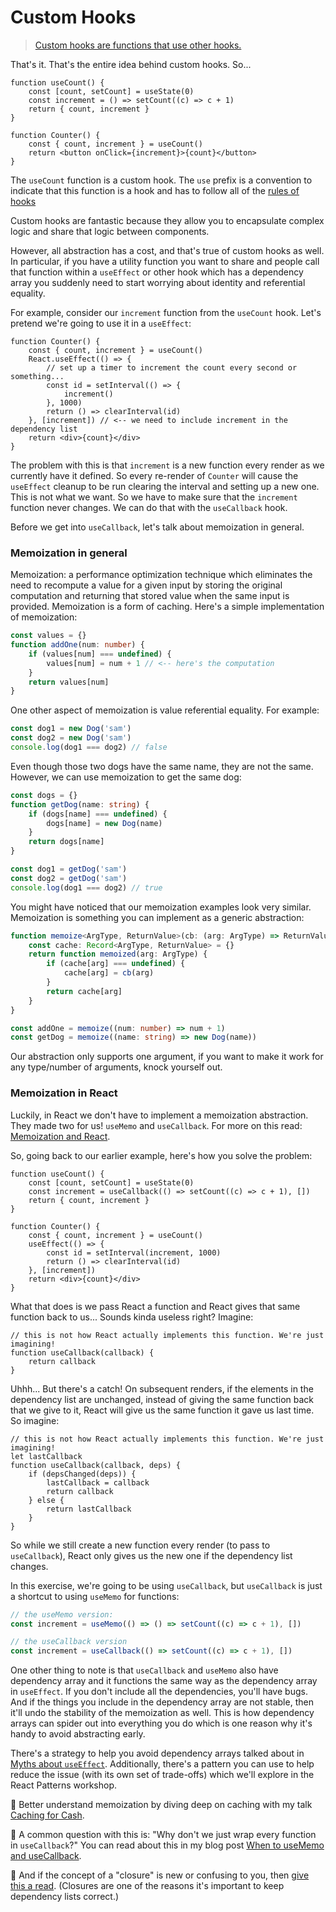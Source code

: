 # Custom Hooks

<EpicVideo url="https://www.epicreact.dev/workshops/advanced-react-apis/intro-to-custom-hooks" />

> [Custom hooks are functions that use other hooks.](https://twitter.com/kentcdodds/status/1763633880349987151)

That's it. That's the entire idea behind custom hooks. So...

```tsx
function useCount() {
	const [count, setCount] = useState(0)
	const increment = () => setCount((c) => c + 1)
	return { count, increment }
}

function Counter() {
	const { count, increment } = useCount()
	return <button onClick={increment}>{count}</button>
}
```

The `useCount` function is a custom hook. The `use` prefix is a convention to
indicate that this function is a hook and has to follow all of the
[rules of hooks](https://react.dev/warnings/invalid-hook-call-warning)

Custom hooks are fantastic because they allow you to encapsulate complex logic
and share that logic between components.

However, all abstraction has a cost, and that's true of custom hooks as well.
In particular, if you have a utility function you want to share and people call
that function within a `useEffect` or other hook which has a dependency array
you suddenly need to start worrying about identity and referential equality.

For example, consider our `increment` function from the `useCount` hook. Let's
pretend we're going to use it in a `useEffect`:

```tsx
function Counter() {
	const { count, increment } = useCount()
	React.useEffect(() => {
		// set up a timer to increment the count every second or something...
		const id = setInterval(() => {
			increment()
		}, 1000)
		return () => clearInterval(id)
	}, [increment]) // <-- we need to include increment in the dependency list
	return <div>{count}</div>
}
```

The problem with this is that `increment` is a new function every render as we
currently have it defined. So every re-render of `Counter` will cause the
`useEffect` cleanup to be run clearing the interval and setting up a new one.
This is not what we want. So we have to make sure that the `increment` function
never changes. We can do that with the `useCallback` hook.

Before we get into `useCallback`, let's talk about memoization in general.

### Memoization in general

Memoization: a performance optimization technique which eliminates the need to
recompute a value for a given input by storing the original computation and
returning that stored value when the same input is provided. Memoization is a
form of caching. Here's a simple implementation of memoization:

```typescript
const values = {}
function addOne(num: number) {
	if (values[num] === undefined) {
		values[num] = num + 1 // <-- here's the computation
	}
	return values[num]
}
```

One other aspect of memoization is value referential equality. For example:

```typescript
const dog1 = new Dog('sam')
const dog2 = new Dog('sam')
console.log(dog1 === dog2) // false
```

Even though those two dogs have the same name, they are not the same. However,
we can use memoization to get the same dog:

```typescript
const dogs = {}
function getDog(name: string) {
	if (dogs[name] === undefined) {
		dogs[name] = new Dog(name)
	}
	return dogs[name]
}

const dog1 = getDog('sam')
const dog2 = getDog('sam')
console.log(dog1 === dog2) // true
```

You might have noticed that our memoization examples look very similar.
Memoization is something you can implement as a generic abstraction:

```typescript
function memoize<ArgType, ReturnValue>(cb: (arg: ArgType) => ReturnValue) {
	const cache: Record<ArgType, ReturnValue> = {}
	return function memoized(arg: ArgType) {
		if (cache[arg] === undefined) {
			cache[arg] = cb(arg)
		}
		return cache[arg]
	}
}

const addOne = memoize((num: number) => num + 1)
const getDog = memoize((name: string) => new Dog(name))
```

Our abstraction only supports one argument, if you want to make it work for any
type/number of arguments, knock yourself out.

### Memoization in React

Luckily, in React we don't have to implement a memoization abstraction. They
made two for us! `useMemo` and `useCallback`. For more on this read:
[Memoization and React](https://epicreact.dev/memoization-and-react).

So, going back to our earlier example, here's how you solve the problem:

```tsx lines=3
function useCount() {
	const [count, setCount] = useState(0)
	const increment = useCallback(() => setCount((c) => c + 1), [])
	return { count, increment }
}

function Counter() {
	const { count, increment } = useCount()
	useEffect(() => {
		const id = setInterval(increment, 1000)
		return () => clearInterval(id)
	}, [increment])
	return <div>{count}</div>
}
```

What that does is we pass React a function and React gives that same function
back to us... Sounds kinda useless right? Imagine:

```tsx
// this is not how React actually implements this function. We're just imagining!
function useCallback(callback) {
	return callback
}
```

Uhhh... But there's a catch! On subsequent renders, if the elements in the
dependency list are unchanged, instead of giving the same function back that we
give to it, React will give us the same function it gave us last time. So
imagine:

```tsx
// this is not how React actually implements this function. We're just imagining!
let lastCallback
function useCallback(callback, deps) {
	if (depsChanged(deps)) {
		lastCallback = callback
		return callback
	} else {
		return lastCallback
	}
}
```

So while we still create a new function every render (to pass to `useCallback`),
React only gives us the new one if the dependency list changes.

In this exercise, we're going to be using `useCallback`, but `useCallback` is
just a shortcut to using `useMemo` for functions:

```typescript
// the useMemo version:
const increment = useMemo(() => () => setCount((c) => c + 1), [])

// the useCallback version
const increment = useCallback(() => setCount((c) => c + 1), [])
```

One other thing to note is that `useCallback` and `useMemo` also have dependency
array and it functions the same way as the dependency array in `useEffect`. If
you don't include all the dependencies, you'll have bugs. And if the things you
include in the dependency array are not stable, then it'll undo the stability
of the memoization as well. This is how dependency arrays can spider out into
everything you do which is one reason why it's handy to avoid abstracting early.

There's a strategy to help you avoid dependency arrays talked about in
[Myths about `useEffect`](https://epicreact.dev/myths-about-useeffect).
Additionally, there's a pattern you can use to help reduce the issue (with its
own set of trade-offs) which we'll explore in the React Patterns workshop.

🦉 Better understand memoization by diving deep on caching with my talk [Caching for Cash](https://www.epicweb.dev/talks/caching-for-cash).

🦉 A common question with this is: "Why don't we just wrap every function in
`useCallback`?" You can read about this in my blog post
[When to useMemo and useCallback](https://kentcdodds.com/blog/usememo-and-usecallback).

🦉 And if the concept of a "closure" is new or confusing to you, then
[give this a read](https://mdn.io/closure). (Closures are one of the reasons
it's important to keep dependency lists correct.)


